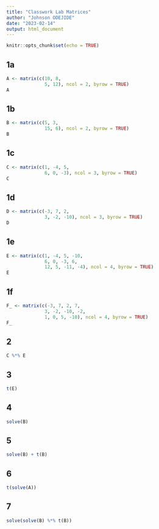 ```yaml
---
title: "Classwork Lab Matrices"
author: "Johnson ODEJIDE"
date: "2023-02-14"
output: html_document
---
```


```r
knitr::opts_chunk$set(echo = TRUE)
```

## 1a
```r
A <- matrix(c(10, 8,
              5, 12), ncol = 2, byrow = TRUE)
A
```

## 1b
```r
B <- matrix(c(5, 3,
              15, 6), ncol = 2, byrow = TRUE)
B
```

## 1c

```r
C <- matrix(c(1, -4, 5,
              6, 0, -3), ncol = 3, byrow = TRUE)
C
```

## 1d

```r
D <- matrix(c(-3, 7, 2,
              3, -2, -10), ncol = 3, byrow = TRUE)
D
```

## 1e

```r
E <- matrix(c(1, -4, 5, -10,
              6, 0, -3, 6,
              12, 5, -11, -4), ncol = 4, byrow = TRUE)
E
```
## 1f

```r
F_ <- matrix(c(-3, 7, 2, 7,
              3, -2, -10, -2,
              1, 0, 5, -10), ncol = 4, byrow = TRUE)
F_
```

## 2

```r
C %*% E
```
## 3

```r
t(E)
```

## 4
```r
solve(B)
```

## 5

```r
solve(B) + t(B)
```

## 6
```r
t(solve(A))
```

## 7

```r
solve(solve(B) %*% t(B))
```

